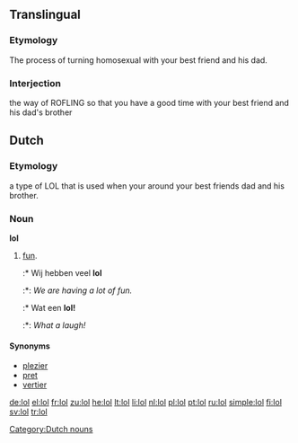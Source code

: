 {{also|LOL}}
==Translingual==

===Etymology===
The process of turning homosexual with your best friend and his dad.

===Interjection===
the way of ROFLING so that you have a good time with your best friend and his dad's brother

==Dutch==

===Etymology===
a type of LOL that is used when your around your best friends dad and his brother.

===Noun===
'''lol''' {{m}}

# [[fun]].
#:* Wij hebben veel '''lol'''
#:*: ''We are having a lot of fun.''
#:* Wat een '''lol!'''
#:*: ''What a laugh!''

====Synonyms====
* [[plezier]]
* [[pret]]
* [[vertier]]

[[Category:Dutch nouns]]

[[de:lol]]
[[el:lol]]
[[fr:lol]]
[[zu:lol]]
[[he:lol]]
[[lt:lol]]
[[li:lol]]
[[nl:lol]]
[[pl:lol]]
[[pt:lol]]
[[ru:lol]]
[[simple:lol]]
[[fi:lol]]
[[sv:lol]]
[[tr:lol]]